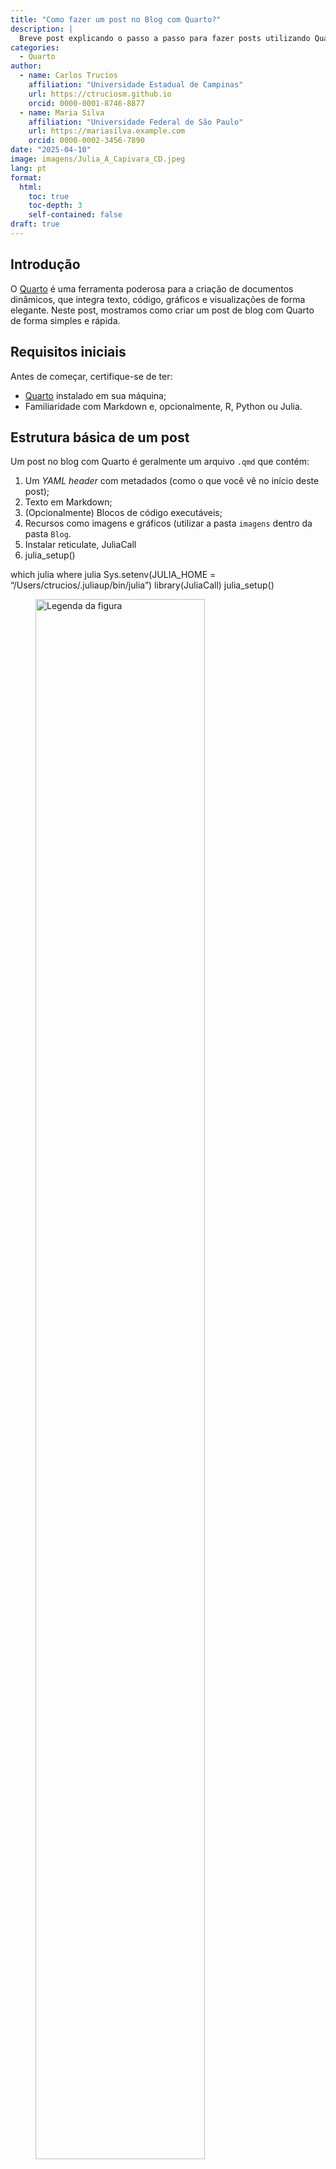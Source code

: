 ```yaml
---
title: "Como fazer um post no Blog com Quarto?"
description: |
  Breve post explicando o passo a passo para fazer posts utilizando Quarto.
categories:
  - Quarto
author:
  - name: Carlos Trucíos
    affiliation: "Universidade Estadual de Campinas"
    url: https://ctruciosm.github.io
    orcid: 0000-0001-8746-8877
  - name: Maria Silva
    affiliation: "Universidade Federal de São Paulo"
    url: https://mariasilva.example.com
    orcid: 0000-0002-3456-7890
date: "2025-04-10"
image: imagens/Julia_A_Capivara_CD.jpeg
lang: pt
format:
  html:
    toc: true
    toc-depth: 3
    self-contained: false
draft: true
---
```


## Introdução

O [Quarto](https://quarto.org) é uma ferramenta poderosa para a criação de documentos dinâmicos, que integra texto, código, gráficos e visualizações de forma elegante. Neste post, mostramos como criar um post de blog com Quarto de forma simples e rápida.

## Requisitos iniciais

Antes de começar, certifique-se de ter:

- [Quarto](https://quarto.org/docs/get-started/) instalado em sua máquina;
- Familiaridade com Markdown e, opcionalmente, R, Python ou Julia.


## Estrutura básica de um post

Um post no blog com Quarto é geralmente um arquivo `.qmd` que contém:

1. Um _YAML header_ com metadados (como o que você vê no início deste post);
2. Texto em Markdown;
3. (Opcionalmente) Blocos de código executáveis;
4. Recursos como imagens e gráficos (utilizar a pasta `imagens` dentro da pasta `Blog`.
5. Instalar reticulate, JuliaCall
6. julia_setup()



which julia
where julia
Sys.setenv(JULIA_HOME = "/Users/ctrucios/.juliaup/bin/julia")
library(JuliaCall)
julia_setup()


::: center
![Legenda da figura](imagens/Capi_2.jpeg){width=80%}
:::




### Incluindo código


```r
rnorm(5)
```



```python
2+2
```


```julia
2*2
```



### Formulas

Seguir o formato latex:

$$Y_t = \sqrt{262} \times \beta_1 X_t + \epsilon_t$$


### Blocos



::: {.callout-note icon=false}
### Teste

jsbjhbxjhsbd


:::



### Antes de terminar

1. Peça ao chatgpt melhorar o texto o corrigir o portugies
2. Alguém será o editor do seu texto (pós-graduando, posdoc ou eu)